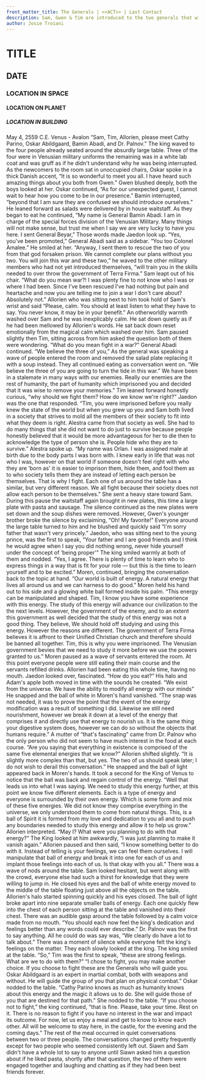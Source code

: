 ```yaml
---
front_matter_title: The Generals | <<ACT>> | Last Contact
description: Sam, Gwen & Tim are introduced to the two generals that will guide their skill development.
author: Josie Troiani
---
```

# TITLE

## DATE

### LOCATION IN SPACE

#### LOCATION ON PLANET

##### LOCATION IN BUILDING

May 4, 2559 C.E.
Venus - Avalon
“Sam, Tim, Allorien, please meet Cathy Parino, Oskar Abildgaard, Bamin Abadi, and Dr. Palnov.” The king waved to the four people already seated around the absurdly large table. Three of the four were in Venusian military uniforms the remaining was in a white lab coat and was gruff as if he didn't understand why he was being interrupted. As the newcomers to the room sat in unoccupied chairs, Oskar spoke in a thick Danish accent, “It is so wonderful to meet you all. I have heard such amazing things about you both from Gwen.” Gwen blushed deeply, both the boys looked at her. Oskar continued, “As for our unexpected guest, I cannot wait to hear how you come to be in our presence.”
Bamin interrupted, “beyond that I am sure they are confused we should introduce ourselves.” He leaned forward as salads were delivered by in house waitstaff. As they began to eat he continued, “My name is General Bamin Abadi. I am in charge of the special forces division of the Venusian Military. Many things will not make sense, but trust me when I say we are very lucky to have you here. I sent General Beyar,” Those words made Jaedon look up. “Yes, you've been promoted,” General Abadi said as a sidebar. “You too Colonel Amalee.” He smiled at her. “Anyway, I sent them to rescue the two of you from that god forsaken prison. We cannot complete our plans without you two. You will join this war and these two,” he waved to the other military members who had not yet introduced themselves, “will train you in the skills needed to over throw the government of Terra Firma.” Sam leapt out of his chair. “What do you mean war?! I was plenty fine to not know who I was or where I had been. Since I've been rescued I've had nothing but pain and heartache and now you are telling me to join a war I don't care about? Absolutely not.”
Allorien who was sitting next to him took hold of Sam's wrist and said “Please, calm. You should at least listen to what they have to say. You never know, it may be in your benefit.” An otherworldly warmth washed over Sam and he was inexplicably calm. He sat down quietly as if he had been mellowed by Allorien's words. He sat back down reset emotionally from the magical calm which washed over him. Sam paused slightly then Tim, sitting across from him asked the question both of them were wondering. “What do you mean fight in a war?”
General Abadi continued. “We believe the three of you,” As the general was speaking a wave of people entered the room and removed the salad plate replacing it with a soup instead. They all continued eating as conversation went on. “We believe the three of you are going to turn the tide in this war.” We have been in a stalemate in many ways with our enemies. Really our enemies are the rest of humanity, the part of humanity which imprisoned you and decided that it was wise to remove your memories.”
Tim leaned forward honestly curious, “why should we fight them? How do we know we're right?”
Jaedon was the one that responded. “Tim, you were imprisoned before you really knew the state of the world but when you grew up you and Sam both lived in a society that strives to mold all the members of their society to fit into what they deem is right. Alestra came from that society as well. She had to do many things that she did not want to do just to survive because people honestly believed that it would be more advantageous for her to die then to acknowledge the type of person she is. People hide who they are to survive.”
Alestra spoke up. “My name was Orlan. I was assigned male at birth due to the body parts I was born with. I knew early in life that was not who I was, however on that world if someone doesn't feel right with who they are ‘born as' it is easier to imprison them, hide them, and fool them as to who society tells them they are instead of letting each person be themselves. That is why I fight. Each one of us around the table has a similar, but very different reason. We all fight because their society does not allow each person to be themselves.” She sent a heavy stare toward Sam.
During this pause the waitstaff again brought in new plates, this time a large plate with pasta and sausage. The silence continued as the new plates were set down and the soup dishes were removed. However, Gwen's younger brother broke the silence by exclaiming, “Oh! My favorite!” Everyone around the large table turned to him and he blushed and quickly said “I'm sorry father that wasn't very princely.” Jaedon, who was sitting next to the young prince, was the first to speak, “Your father and I are good friends and I think he would agree when I say you did nothing wrong, never hide yourself under the concept of ‘being proper'”
The king smiled warmly at both of them and nodded. “Yes, I agree. There is plenty of time to learn who to express things in a way that is fit for your role — but this is the time to learn yourself and to be excited.”
Moren, continued, bringing the conversation back to the topic at hand. “Our world is built of energy. A natural energy that lives all around us and we can harness to do good.” Moren held his hand out to his side and a glowing white ball formed inside his palm. “This energy can be manipulated and shaped. Tim, I know you have some experience with this energy. The study of this energy will advance our civilization to the the next levels. However, the government of the enemy, and to an extent this government as well decided that the study of this energy was not a good thing. They believe, We should hold off studying and using this energy. However the reasons are different. The government of Terra Firma believes it is affront to their Unified Christian church and therefore should be banned all together. Tim, this is why you were imprisoned. The Venusian government bevies that we need to study it more before we use the powers granted to us.” Moren paused as a wave of servants entered the room.
At this point everyone people were still eating their main course and the servants refilled drinks. Allorien had been eating this whole time, having no mouth. Jaedon looked over, fascinated. “How do you eat?” His halo and Adam's apple both moved in time with the sounds he created. “We exist from the universe. We have the ability to modify all energy with our minds” He snapped and the ball of white in Moren's hand vanished. “The snap was not needed, it was to prove the point that the event of the energy modification was a result of something I did. Likewise we still need nourishment, however we break it down at a level of the energy that comprises it and directly use that energy to nourish us. It is the same thing your digestive system does, however we can do so without the objects that humans require.”
A mutter of “that's fascinating” came from Dr. Palnov who the only person who did not seem to have much interest in the food at each course. “Are you saying that everything in existence is comprised of the same five elemental energies that we know?”
Allorien shifted slightly. “It is slightly more complex than that, but yes. The two of us should speak later; I do not wish to derail this conversation.” He snapped and the ball of light appeared back in Moren's hands. It took a second for the King of Venus to notice that the ball was back and regain control of the energy. “Well that leads us into what I was saying. We need to study this energy further, at this point we know five different elements. Each is a type of energy and everyone is surrounded by their own energy. Which is some form and mix of these five energies. We did not know they comprise everything in the universe, we only understood them to come from natural things. This, is a ball of Spirit it is formed from my love and dedication to you all and to push any boundaries needed to study this energy and allow it to help us grow.”
Allorien interpreted. “May I? What were you planning to do with that energy?”
The King looked at him awkwardly, “I was just planning to make it vanish again.”
Allorien paused and then said, “I know something better to do with it. Instead of telling is your feelings, we can feel them ourselves. I will manipulate that ball of energy and break it into one for each of us and implant those feelings into each of us. Is that okay with you all.” There was a wave of nods around the table. Sam looked hesitant, but went along with the crowd, everyone else had such a thirst for knowledge that they were willing to jump in.
He closed his eyes and the ball of white energy moved to the middle of the table floating just above all the objects on the table. Allorien's halo started spinning quickly and his eyes closed. The ball of light broke apart into nine separate smaller balls of energy. Each one quickly flew into the chest of each person sitting at the table and vanished into their chest. There was an audible gasp around the table followed by a calm voice made from no mouth. “You should each now feel the king's dedication and feelings better than any words could ever describe.”
Dr. Palnov was the first to say anything. All he could do was say was, “We clearly do have a lot to talk about.” There was a moment of silence while everyone felt the king's feelings on the matter. They each slowly looked at the king. The king smiled at the table.
“So,” Tim was the first to speak, “these are strong feelings. What are we to do with them?”
“I chose to fight, you may make another choice. If you choose to fight these are the Generals who will guide you. Oskar Abildgaard is an expert in martial combat, both with weapons and without. He will guide the group of you that plan on physical combat.” Oskar nodded to the table. “Cathy Parino knows as much as humanity knows about this energy and the magic it allows us to do. She will guide those of you that are destined for that path.” She nodded to the table.
“If you choose not to fight,” the king continued, “that is fine. Please, take your time. Rest on it. There is no reason to fight if you have no interest in the war and impact its outcome. For now, let us enjoy a meal and get to know to know each other. All will be welcome to stay here, in the castle, for the evening and the coming days.”
The rest of the meal occurred in quiet conversations between two or three people. The conversations changed pretty frequently except for two people who seemed consistently left out. Siawn and Sam didn't have a whole lot to say to anyone until Siawn asked him a question about if he liked pasta, shortly after that question, the two of them were engaged together and laughing and chatting as if they had been best friends forever.
